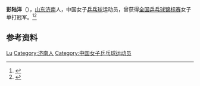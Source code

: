 '''彭陆洋'''（{{bd|1986年|1月10日}}），[[山东|山东]][[济南|济南]]人，中国女子[[乒乓球|乒乓球]]运动员，曾获得[[全国乒乓球锦标赛|全国乒乓球锦标赛]]女子单打冠军。<ref>{{Cite web|title=彭陆洋|url=http://sports.sina.com.cn/star/peng_luyang/|accessdate=2021-03-02|work=新浪体育|archive-date=2022-06-19|archive-url=https://web.archive.org/web/20220619022120/http://sports.sina.com.cn/star/peng_luyang/}}</ref><ref>{{Cite web|title=Peng Luyang: video, ranking|url=https://tabletennis.guide/profile.php?name=luyang-peng-107254|accessdate=2021-03-02|work=tabletennis.guide|archive-date=2021-08-16|archive-url=https://web.archive.org/web/20210816213342/https://tabletennis.guide/profile.php?name=luyang-peng-107254}}</ref>

== 参考资料 ==
{{reflist}}

{{全国乒乓球锦标赛女子单打冠军}}

{{Authority control}}
{{DEFAULTSORT:Peng}}
[[Category:彭姓|Lu]]
[[Category:济南人|Category:济南人]]
[[Category:中国女子乒乓球运动员|Category:中国女子乒乓球运动员]]

{{中国人物小作品}}
